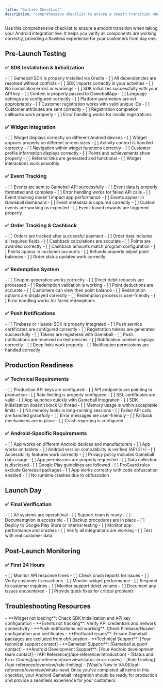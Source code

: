 ```yaml
---
title: "Go-Live Checklist"
description: "Comprehensive checklist to ensure a smooth transition when taking your Android integration live"
---
```


Use this comprehensive checklist to ensure a smooth transition when taking your Android integration live. It helps you verify all components are working correctly, providing a flawless experience for your customers from day one.

## Pre-Launch Testing

### ✅ SDK Installation & Initialization

<Steps>
<Step title="Verify SDK Installation">
  - [ ] Gameball SDK is properly installed via Gradle
  - [ ] All dependencies are resolved without conflicts
  - [ ] SDK imports correctly in your activities
  - [ ] No compilation errors or warnings
</Step>

<Step title="Test SDK Initialization">
  - [ ] SDK initializes successfully with your API key
  - [ ] Context is properly passed to GameballApp
  - [ ] Language settings are configured correctly
  - [ ] Platform parameters are set appropriately
</Step>

<Step title="Verify Customer Registration">
  - [ ] Customer registration works with valid unique IDs
  - [ ] Customer attributes are sent correctly
  - [ ] Registration completion callbacks work properly
  - [ ] Error handling works for invalid registrations
</Step>
</Steps>

### ✅ Widget Integration

<Steps>
<Step title="Test Profile Widget">
  - [ ] Widget displays correctly on different Android devices
  - [ ] Widget appears properly on different screen sizes
  - [ ] Activity context is handled correctly
  - [ ] Navigation within widget functions correctly
</Step>

<Step title="Validate Widget Features">
  - [ ] Customer profile information displays correctly
  - [ ] Points and achievements show properly
  - [ ] Referral links are generated and functional
  - [ ] Widget interactions work smoothly
</Step>
</Steps>

### ✅ Event Tracking

<Steps>
<Step title="Test Event API Integration">
  - [ ] Events are sent to Gameball API successfully
  - [ ] Event data is properly formatted and complete
  - [ ] Error handling works for failed API calls
  - [ ] Event tracking doesn't impact app performance
</Step>

<Step title="Verify Event Processing">
  - [ ] Events appear in Gameball dashboard
  - [ ] Event metadata is captured correctly
  - [ ] Custom events are working as expected
  - [ ] Event-based rewards are triggered properly
</Step>
</Steps>

### ✅ Order Tracking & Cashback

<Steps>
<Step title="Test Order API Integration">
  - [ ] Orders are tracked after successful payment
  - [ ] Order data includes all required fields
  - [ ] Cashback calculations are accurate
  - [ ] Points are awarded correctly
</Step>

<Step title="Validate Cashback System">
  - [ ] Cashback amounts match program configuration
  - [ ] Points appear in customer accounts
  - [ ] Refunds properly adjust point balances
  - [ ] Order status updates work correctly
</Step>
</Steps>

### ✅ Redemption System

<Steps>
<Step title="Test Redemption APIs">
  - [ ] Coupon generation works correctly
  - [ ] Direct debit requests are processed
  - [ ] Redemption validation is working
  - [ ] Point deductions are accurate
</Step>

<Step title="Verify Redemption Flow">
  - [ ] Customers can view their point balance
  - [ ] Redemption options are displayed correctly
  - [ ] Redemption process is user-friendly
  - [ ] Error handling works for failed redemptions
</Step>
</Steps>

### ✅ Push Notifications

<Steps>
<Step title="Test Firebase/Huawei Integration">
  - [ ] Firebase or Huawei SDK is properly integrated
  - [ ] Push service certificates are configured correctly
  - [ ] Registration tokens are generated successfully
  - [ ] Tokens are registered with Gameball
</Step>

<Step title="Validate Notification Delivery">
  - [ ] Push notifications are received on test devices
  - [ ] Notification content displays correctly
  - [ ] Deep links work properly
  - [ ] Notification permissions are handled correctly
</Step>
</Steps>

## Production Readiness

### ✅ Technical Requirements

<Steps>
<Step title="API Configuration">
  - [ ] Production API keys are configured
  - [ ] API endpoints are pointing to production
  - [ ] Rate limiting is properly configured
  - [ ] SSL certificates are valid
</Step>

<Step title="Performance Testing">
  - [ ] App launches quickly with Gameball integration
  - [ ] SDK initialization doesn't block UI thread
  - [ ] Memory usage is within acceptable limits
  - [ ] No memory leaks in long-running sessions
</Step>

<Step title="Error Handling">
  - [ ] Failed API calls are handled gracefully
  - [ ] Error messages are user-friendly
  - [ ] Fallback mechanisms are in place
  - [ ] Crash reporting is configured
</Step>
</Steps>

### ✅ Android-Specific Requirements

<Steps>
<Step title="Device Compatibility">
  - [ ] App works on different Android devices and manufacturers
  - [ ] App works on tablets
  - [ ] Android version compatibility is verified (API 21+)
  - [ ] Accessibility features work correctly
</Step>

<Step title="Google Play Compliance">
  - [ ] Privacy policy includes Gameball data usage
  - [ ] App permissions are properly requested
  - [ ] Data collection is disclosed
  - [ ] Google Play guidelines are followed
</Step>

<Step title="ProGuard Configuration">
  - [ ] ProGuard rules exclude Gameball packages
  - [ ] App works correctly with code obfuscation enabled
  - [ ] No runtime crashes due to obfuscation
</Step>
</Steps>

## Launch Day

### ✅ Final Verification

<Steps>
<Step title="Last-Minute Checks">
  - [ ] All systems are operational
  - [ ] Support team is ready
  - [ ] Documentation is accessible
  - [ ] Backup procedures are in place
</Step>

<Step title="Go-Live Execution">
  - [ ] Deploy to Google Play Store or internal testing
  - [ ] Monitor app performance and crashes
  - [ ] Verify all integrations are working
  - [ ] Test with real customer data
</Step>
</Steps>

## Post-Launch Monitoring

### ✅ First 24 Hours

<Steps>
<Step title="System Monitoring">
  - [ ] Monitor API response times
  - [ ] Check crash reports for issues
  - [ ] Verify customer transactions
  - [ ] Monitor widget performance
</Step>

<Step title="Customer Support">
  - [ ] Respond to customer inquiries
  - [ ] Monitor support ticket volume
  - [ ] Document any issues encountered
  - [ ] Provide quick fixes for critical problems
</Step>
</Steps>

## Troubleshooting Resources

<AccordionGroup>
<Accordion title="Common Android Issues">
  - **Widget not loading**: Check SDK initialization and API key configuration
  - **Events not tracking**: Verify API credentials and network connectivity
  - **Push notifications not working**: Check Firebase/Huawei configuration and certificates
  - **ProGuard issues**: Ensure Gameball packages are excluded from obfuscation
</Accordion>

<Accordion title="Support Contacts">
  - **Technical Support**: [Your technical support contact]
  - **Gameball Support**: [Gameball support contact]
  - **Android Development Support**: [Your Android development team contact]
</Accordion>

<Accordion title="Documentation Links">
  - [API Reference](/api-reference/introduction)
  - [Status and Error Codes](/api-reference/overview/status-error-codes)
  - [Rate Limiting](/api-reference/overview/rate-limiting)
  - [What's New in V4.0](/api-reference/overview/whats-new)
</Accordion>
</AccordionGroup>

<Check>
Once you've completed all items in this checklist, your Android Gameball integration should be ready for production and provide a seamless experience for your customers.
</Check>
